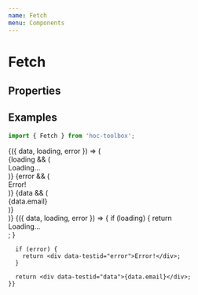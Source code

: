 ```yaml
---
name: Fetch
menu: Components
---
```



# Fetch

## Properties

<PropsTable of={Fetch} />

## Examples

```jsx
import { Fetch } from 'hoc-toolbox';
```

<Playground>
  <Fetch url="https://jsonplaceholder.typicode.com/comments/1">
    {({ data, loading, error }) => (
      <div>
        {loading && (
          <div>Loading...</div>
        )}
        {error && (
          <div>Error!</div>
        )}
        {data && (
          <div>{data.email}</div>
        )}
      </div>
    )}
  </Fetch>
  <Fetch url="invalid_url">
    {({ data, loading, error }) => {
      if (loading) {
        return <div data-testid="loading">Loading...</div>;
      }

      if (error) {
        return <div data-testid="error">Error!</div>;
      }

      return <div data-testid="data">{data.email}</div>;
    }}
  </Fetch>
</Playground>
